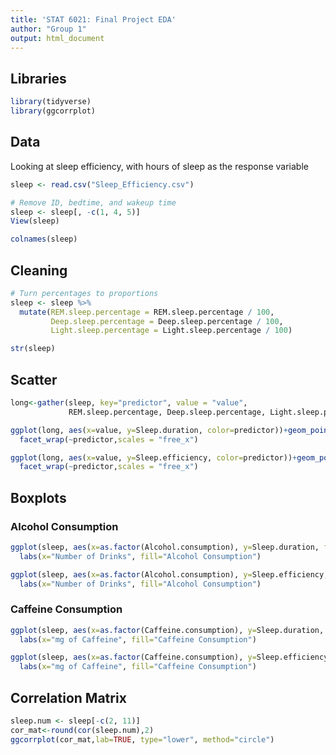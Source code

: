 ```yaml
---
title: 'STAT 6021: Final Project EDA'
author: "Group 1"
output: html_document
---
```


## Libraries

```r
library(tidyverse)
library(ggcorrplot)
```

## Data

Looking at sleep efficiency, with hours of sleep as the response variable

```r
sleep <- read.csv("Sleep_Efficiency.csv")

# Remove ID, bedtime, and wakeup time
sleep <- sleep[, -c(1, 4, 5)]
View(sleep)
```

```r
colnames(sleep)
```

## Cleaning

```r
# Turn percentages to proportions
sleep <- sleep %>% 
  mutate(REM.sleep.percentage = REM.sleep.percentage / 100,
         Deep.sleep.percentage = Deep.sleep.percentage / 100,
         Light.sleep.percentage = Light.sleep.percentage / 100)


```

```r
str(sleep)
```

## Scatter

```r
long<-gather(sleep, key="predictor", value = "value",
             REM.sleep.percentage, Deep.sleep.percentage, Light.sleep.percentage)

ggplot(long, aes(x=value, y=Sleep.duration, color=predictor))+geom_point()+
  facet_wrap(~predictor,scales = "free_x")
```

```r
ggplot(long, aes(x=value, y=Sleep.efficiency, color=predictor))+geom_point()+
  facet_wrap(~predictor,scales = "free_x")
```

## Boxplots

### Alcohol Consumption

```r
ggplot(sleep, aes(x=as.factor(Alcohol.consumption), y=Sleep.duration, fill=as.factor(Alcohol.consumption)))+geom_boxplot(outlier.color="red")+geom_jitter()+
  labs(x="Number of Drinks", fill="Alcohol Consumption")
```

```r
ggplot(sleep, aes(x=as.factor(Alcohol.consumption), y=Sleep.efficiency, fill=as.factor(Alcohol.consumption)))+geom_boxplot(outlier.color="red")+geom_jitter()+
  labs(x="Number of Drinks", fill="Alcohol Consumption")
```

### Caffeine Consumption

```r
ggplot(sleep, aes(x=as.factor(Caffeine.consumption), y=Sleep.duration, fill=as.factor(Caffeine.consumption)))+geom_boxplot(outlier.color="red")+geom_jitter()+
  labs(x="mg of Caffeine", fill="Caffeine Consumption")
```

```r
ggplot(sleep, aes(x=as.factor(Caffeine.consumption), y=Sleep.efficiency, fill=as.factor(Caffeine.consumption)))+geom_boxplot(outlier.color="red")+geom_jitter()+
  labs(x="mg of Caffeine", fill="Caffeine Consumption")
```

## Correlation Matrix

```r
sleep.num <- sleep[-c(2, 11)]
cor_mat<-round(cor(sleep.num),2)
ggcorrplot(cor_mat,lab=TRUE, type="lower", method="circle")
```
